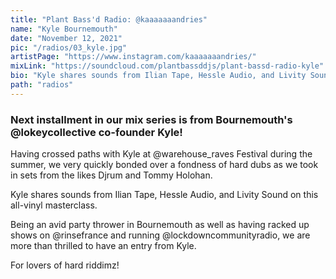 ---
title: "Plant Bass'd Radio: @kaaaaaaandries"
name: "Kyle Bournemouth"
date: "November 12, 2021"
pic: "/radios/03_kyle.jpg"
artistPage: "https://www.instagram.com/kaaaaaaandries/"
mixLink: "https://soundcloud.com/plantbassddjs/plant-bassd-radio-kyle"
bio: "Kyle shares sounds from Ilian Tape, Hessle Audio, and Livity Sound on this all-vinyl masterclass"
path: "radios"
---

### Next installment in our mix series is from Bournemouth's @lokeycollective co-founder Kyle!

Having crossed paths with Kyle at @warehouse_raves Festival during the summer, we very quickly bonded over a fondness of hard dubs as we took in sets from the likes Djrum and Tommy Holohan.

Kyle shares sounds from Ilian Tape, Hessle Audio, and Livity Sound on this all-vinyl masterclass.

Being an avid party thrower in Bournemouth as well as having racked up shows on @rinsefrance and running @lockdowncommunityradio, we are more than thrilled to have an entry from Kyle.

For lovers of hard riddimz!

<Picture alt="Kyle tracklist" size={1200} src="/radios/03_tracklist.jpg" />

<SoundCloud
  src="https://w.soundcloud.com/player/?url=https%3A//api.soundcloud.com/tracks/1140325759&color=%23ff5500&auto_play=false&hide_related=false&show_comments=true&show_user=true&show_reposts=false&show_teaser=true&visual=true"
  url="soundcloud.com/plantbassddjs/plant-bassd-radio-kyle"
  name="Kyle (Lo Key Collective) Mix"
/>
